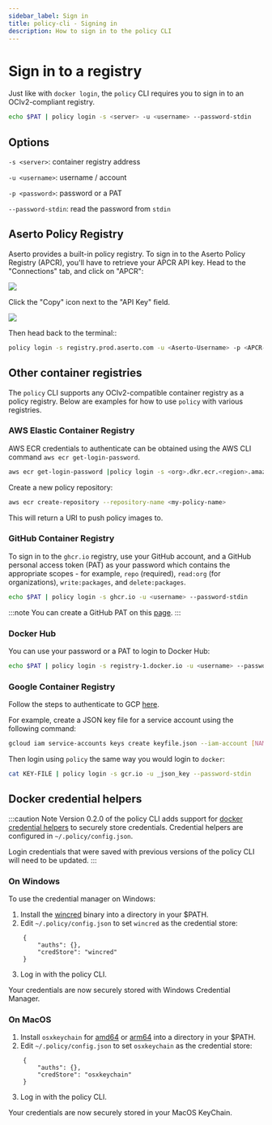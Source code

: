 ```yaml
---
sidebar_label: Sign in
title: policy-cli - Signing in
description: How to sign in to the policy CLI
---
```


# Sign in to a registry

Just like with `docker login`, the `policy` CLI requires you to sign in to an OCIv2-compliant registry.

```bash
echo $PAT | policy login -s <server> -u <username> --password-stdin
```

## Options

`-s <server>`: container registry address

`-u <username>`: username / account

`-p <password>`: password or a PAT

`--password-stdin`: read the password from `stdin`

## Aserto Policy Registry

Aserto provides a built-in policy registry. To sign in to the Aserto Policy Registry (APCR), you'll have to retrieve your APCR API key. Head to the "Connections" tab, and click on "APCR":

  <img src="/apcr-connection.png" />

  Click the "Copy" icon next to the "API Key" field.

  <img src="/apcr-api-key-copy.png" />

  Then head back to the terminal::

  ```bash
  policy login -s registry.prod.aserto.com -u <Aserto-Username> -p <APCR-API-Key>
  ```

## Other container registries

The `policy` CLI supports any OCIv2-compatible container registry as a policy registry. Below are examples for how to use `policy` with various registries.

### AWS Elastic Container Registry

AWS ECR credentials to authenticate can be obtained using the AWS CLI command `aws ecr get-login-password`. 

```bash
aws ecr get-login-password |policy login -s <org>.dkr.ecr.<region>.amazonaws.com -u AWS --password-stdin
```

Create a new policy repository:
```bash
aws ecr create-repository --repository-name <my-policy-name>
```

This will return a URI to push policy images to.

### GitHub Container Registry

To sign in to the `ghcr.io` registry, use your GitHub account, and a GitHub personal access token (PAT) as your password which contains the appropriate scopes - for example, `repo` (required), `read:org` (for organizations), `write:packages`, and `delete:packages`.

```bash
echo $PAT | policy login -s ghcr.io -u <username> --password-stdin
```

:::note
You can create a GitHub PAT on this [page](https://github.com/settings/tokens).
:::

### Docker Hub

You can use your password or a PAT to login to Docker Hub:

```bash
echo $PAT | policy login -s registry-1.docker.io -u <username> --password-stdin
```

### Google Container Registry

Follow the steps to authenticate to GCP [here](https://cloud.google.com/container-registry/docs/advanced-authentication#json-key). 

For example, create a JSON key file for a service account using the following command:

```bash
gcloud iam service-accounts keys create keyfile.json --iam-account [NAME]@[PROJECT_ID].iam.gserviceaccount.com
```

Then login using `policy` the same way you would login to `docker`:

```bash
cat KEY-FILE | policy login -s gcr.io -u _json_key --password-stdin 
```

## Docker credential helpers
:::caution Note
Version 0.2.0 of the policy CLI adds support for [docker credential helpers](https://github.com/docker/docker-credential-helpers) to securely store credentials. Credential helpers are configured in `~/.policy/config.json`.

Login credentials that were saved with previous versions of the policy CLI will need to be updated.
:::

### On Windows
To use the credential manager on Windows:

1. Install the [wincred](https://github.com/docker/docker-credential-helpers/releases/download/v0.7.0/docker-credential-wincred-v0.7.0.windows-amd64.exe) binary into a directory in your $PATH.
2. Edit `~/.policy/config.json` to set `wincred` as the credential store:
```
    {
        "auths": {},
        "credStore": "wincred"
    }
```
3. Log in with the policy CLI.

Your credentials are now securely stored with Windows Credential Manager.

### On MacOS
1. Install `osxkeychain` for [amd64](https://github.com/docker/docker-credential-helpers/releases/download/v0.7.0/docker-credential-osxkeychain-v0.7.0.darwin-amd64) or [arm64](https://github.com/docker/docker-credential-helpers/releases/download/v0.7.0/docker-credential-osxkeychain-v0.7.0.darwin-arm64) into a directory in your $PATH.
2. Edit `~/.policy/config.json` to set `osxkeychain` as the credential store:

```
    {
        "auths": {},
        "credStore": "osxkeychain"
    }
```
3. Log in with the policy CLI.

Your credentials are now securely stored in your MacOS KeyChain.
